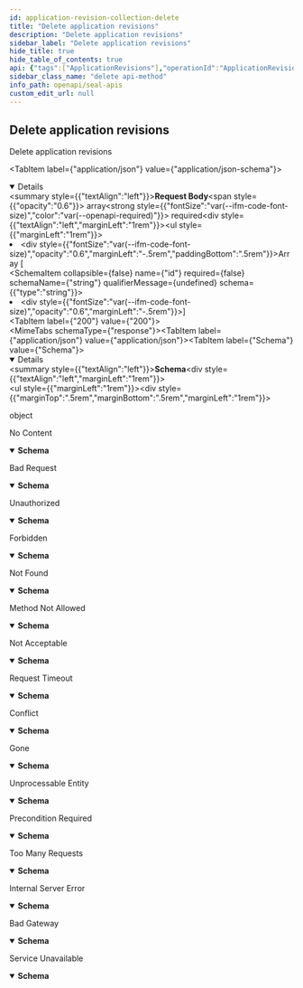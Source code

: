 ```yaml
---
id: application-revision-collection-delete
title: "Delete application revisions"
description: "Delete application revisions"
sidebar_label: "Delete application revisions"
hide_title: true
hide_table_of_contents: true
api: {"tags":["ApplicationRevisions"],"operationId":"ApplicationRevision.CollectionDelete","requestBody":{"content":{"application/json":{"schema":{"type":"array","items":{"type":"object","properties":{"id":{"type":"string"}},"title":"model.ApplicationRevisionQueryInput.json"}}}},"required":true},"responses":{"200":{"content":{"application/json":{"schema":{"type":"object"}}}},"204":{"description":"No Content","content":{"application/json":{"schema":{"type":"object","properties":{"status":{"type":"integer","default":204},"statusText":{"type":"string","default":"No Content"},"message":{"type":"string"}},"required":["status","statusText"]}}}},"400":{"description":"Bad Request","content":{"application/json":{"schema":{"type":"object","properties":{"status":{"type":"integer","default":400},"statusText":{"type":"string","default":"Bad Request"},"message":{"type":"string"}},"required":["status","statusText"]}}}},"401":{"description":"Unauthorized","content":{"application/json":{"schema":{"type":"object","properties":{"status":{"type":"integer","default":401},"statusText":{"type":"string","default":"Unauthorized"},"message":{"type":"string"}},"required":["status","statusText"]}}}},"403":{"description":"Forbidden","content":{"application/json":{"schema":{"type":"object","properties":{"status":{"type":"integer","default":403},"statusText":{"type":"string","default":"Forbidden"},"message":{"type":"string"}},"required":["status","statusText"]}}}},"404":{"description":"Not Found","content":{"application/json":{"schema":{"type":"object","properties":{"status":{"type":"integer","default":404},"statusText":{"type":"string","default":"Not Found"},"message":{"type":"string"}},"required":["status","statusText"]}}}},"405":{"description":"Method Not Allowed","content":{"application/json":{"schema":{"type":"object","properties":{"status":{"type":"integer","default":405},"statusText":{"type":"string","default":"Method Not Allowed"},"message":{"type":"string"}},"required":["status","statusText"]}}}},"406":{"description":"Not Acceptable","content":{"application/json":{"schema":{"type":"object","properties":{"status":{"type":"integer","default":406},"statusText":{"type":"string","default":"Not Acceptable"},"message":{"type":"string"}},"required":["status","statusText"]}}}},"408":{"description":"Request Timeout","content":{"application/json":{"schema":{"type":"object","properties":{"status":{"type":"integer","default":408},"statusText":{"type":"string","default":"Request Timeout"},"message":{"type":"string"}},"required":["status","statusText"]}}}},"409":{"description":"Conflict","content":{"application/json":{"schema":{"type":"object","properties":{"status":{"type":"integer","default":409},"statusText":{"type":"string","default":"Conflict"},"message":{"type":"string"}},"required":["status","statusText"]}}}},"410":{"description":"Gone","content":{"application/json":{"schema":{"type":"object","properties":{"status":{"type":"integer","default":410},"statusText":{"type":"string","default":"Gone"},"message":{"type":"string"}},"required":["status","statusText"]}}}},"422":{"description":"Unprocessable Entity","content":{"application/json":{"schema":{"type":"object","properties":{"status":{"type":"integer","default":422},"statusText":{"type":"string","default":"Unprocessable Entity"},"message":{"type":"string"}},"required":["status","statusText"]}}}},"428":{"description":"Precondition Required","content":{"application/json":{"schema":{"type":"object","properties":{"status":{"type":"integer","default":428},"statusText":{"type":"string","default":"Precondition Required"},"message":{"type":"string"}},"required":["status","statusText"]}}}},"429":{"description":"Too Many Requests","content":{"application/json":{"schema":{"type":"object","properties":{"status":{"type":"integer","default":429},"statusText":{"type":"string","default":"Too Many Requests"},"message":{"type":"string"}},"required":["status","statusText"]}}}},"500":{"description":"Internal Server Error","content":{"application/json":{"schema":{"type":"object","properties":{"status":{"type":"integer","default":500},"statusText":{"type":"string","default":"Internal Server Error"},"message":{"type":"string"}},"required":["status","statusText"]}}}},"502":{"description":"Bad Gateway","content":{"application/json":{"schema":{"type":"object","properties":{"status":{"type":"integer","default":502},"statusText":{"type":"string","default":"Bad Gateway"},"message":{"type":"string"}},"required":["status","statusText"]}}}},"503":{"description":"Service Unavailable","content":{"application/json":{"schema":{"type":"object","properties":{"status":{"type":"integer","default":503},"statusText":{"type":"string","default":"Service Unavailable"},"message":{"type":"string"}},"required":["status","statusText"]}}}}},"security":[{"bearerAuth":[]},{"cookieAuth":[]}],"description":"Delete application revisions","method":"delete","path":"/application-revisions","servers":[{"url":"/v1"}],"securitySchemes":{"bearerAuth":{"type":"http","in":"header","scheme":"bearer","bearerFormat":"JWT"},"cookieAuth":{"type":"apiKey","name":"seal_session","in":"cookie"}},"jsonRequestBodyExample":[{"id":"string"}],"info":{"title":"Seal APIs","description":"API to manage resources of Seal","version":"v1"},"postman":{"name":"Delete application revisions","description":{"type":"text/plain"},"url":{"path":["application-revisions"],"host":["{{baseUrl}}"],"query":[],"variable":[]},"header":[{"key":"Content-Type","value":"application/json"},{"key":"Accept","value":"application/json"}],"method":"DELETE","body":{"mode":"raw","raw":"\"\"","options":{"raw":{"language":"json"}}},"auth":{"type":"bearer","bearer":[{"type":"any","value":"<Bearer Token>","key":"token"}]}}}
sidebar_class_name: "delete api-method"
info_path: openapi/seal-apis
custom_edit_url: null
---
```



## Delete application revisions



Delete application revisions

<MimeTabs><TabItem label={"application/json"} value={"application/json-schema"}><details style={{}} data-collapsed={false} open={true}><summary style={{"textAlign":"left"}}><strong>Request Body</strong><span style={{"opacity":"0.6"}}> array</span><strong style={{"fontSize":"var(--ifm-code-font-size)","color":"var(--openapi-required)"}}> required</strong></summary><div style={{"textAlign":"left","marginLeft":"1rem"}}></div><ul style={{"marginLeft":"1rem"}}><li><div style={{"fontSize":"var(--ifm-code-font-size)","opacity":"0.6","marginLeft":"-.5rem","paddingBottom":".5rem"}}>Array [</div></li><SchemaItem collapsible={false} name={"id"} required={false} schemaName={"string"} qualifierMessage={undefined} schema={{"type":"string"}}></SchemaItem><li><div style={{"fontSize":"var(--ifm-code-font-size)","opacity":"0.6","marginLeft":"-.5rem"}}>]</div></li></ul></details></TabItem></MimeTabs><div><ApiTabs><TabItem label={"200"} value={"200"}><div></div><div><MimeTabs schemaType={"response"}><TabItem label={"application/json"} value={"application/json"}><SchemaTabs><TabItem label={"Schema"} value={"Schema"}><details style={{}} data-collapsed={false} open={true}><summary style={{"textAlign":"left"}}><strong>Schema</strong></summary><div style={{"textAlign":"left","marginLeft":"1rem"}}></div><ul style={{"marginLeft":"1rem"}}><div style={{"marginTop":".5rem","marginBottom":".5rem","marginLeft":"1rem"}}>

object

</div></ul></details></TabItem><TabItem label={"Example (from schema)"} value={"Example (from schema)"}><ResponseSamples responseExample={"{}"} language={"json"}></ResponseSamples></TabItem></SchemaTabs></TabItem></MimeTabs></div></TabItem><TabItem label={"204"} value={"204"}><div>

No Content

</div><div><MimeTabs schemaType={"response"}><TabItem label={"application/json"} value={"application/json"}><SchemaTabs><TabItem label={"Schema"} value={"Schema"}><details style={{}} data-collapsed={false} open={true}><summary style={{"textAlign":"left"}}><strong>Schema</strong></summary><div style={{"textAlign":"left","marginLeft":"1rem"}}></div><ul style={{"marginLeft":"1rem"}}><SchemaItem collapsible={false} name={"status"} required={true} schemaName={"integer"} qualifierMessage={undefined} schema={{"type":"integer","default":204}}></SchemaItem><SchemaItem collapsible={false} name={"statusText"} required={true} schemaName={"string"} qualifierMessage={undefined} schema={{"type":"string","default":"No Content"}}></SchemaItem><SchemaItem collapsible={false} name={"message"} required={false} schemaName={"string"} qualifierMessage={undefined} schema={{"type":"string"}}></SchemaItem></ul></details></TabItem><TabItem label={"Example (from schema)"} value={"Example (from schema)"}><ResponseSamples responseExample={"{\n  \"status\": 204,\n  \"statusText\": \"No Content\",\n  \"message\": \"string\"\n}"} language={"json"}></ResponseSamples></TabItem></SchemaTabs></TabItem></MimeTabs></div></TabItem><TabItem label={"400"} value={"400"}><div>

Bad Request

</div><div><MimeTabs schemaType={"response"}><TabItem label={"application/json"} value={"application/json"}><SchemaTabs><TabItem label={"Schema"} value={"Schema"}><details style={{}} data-collapsed={false} open={true}><summary style={{"textAlign":"left"}}><strong>Schema</strong></summary><div style={{"textAlign":"left","marginLeft":"1rem"}}></div><ul style={{"marginLeft":"1rem"}}><SchemaItem collapsible={false} name={"status"} required={true} schemaName={"integer"} qualifierMessage={undefined} schema={{"type":"integer","default":400}}></SchemaItem><SchemaItem collapsible={false} name={"statusText"} required={true} schemaName={"string"} qualifierMessage={undefined} schema={{"type":"string","default":"Bad Request"}}></SchemaItem><SchemaItem collapsible={false} name={"message"} required={false} schemaName={"string"} qualifierMessage={undefined} schema={{"type":"string"}}></SchemaItem></ul></details></TabItem><TabItem label={"Example (from schema)"} value={"Example (from schema)"}><ResponseSamples responseExample={"{\n  \"status\": 400,\n  \"statusText\": \"Bad Request\",\n  \"message\": \"string\"\n}"} language={"json"}></ResponseSamples></TabItem></SchemaTabs></TabItem></MimeTabs></div></TabItem><TabItem label={"401"} value={"401"}><div>

Unauthorized

</div><div><MimeTabs schemaType={"response"}><TabItem label={"application/json"} value={"application/json"}><SchemaTabs><TabItem label={"Schema"} value={"Schema"}><details style={{}} data-collapsed={false} open={true}><summary style={{"textAlign":"left"}}><strong>Schema</strong></summary><div style={{"textAlign":"left","marginLeft":"1rem"}}></div><ul style={{"marginLeft":"1rem"}}><SchemaItem collapsible={false} name={"status"} required={true} schemaName={"integer"} qualifierMessage={undefined} schema={{"type":"integer","default":401}}></SchemaItem><SchemaItem collapsible={false} name={"statusText"} required={true} schemaName={"string"} qualifierMessage={undefined} schema={{"type":"string","default":"Unauthorized"}}></SchemaItem><SchemaItem collapsible={false} name={"message"} required={false} schemaName={"string"} qualifierMessage={undefined} schema={{"type":"string"}}></SchemaItem></ul></details></TabItem><TabItem label={"Example (from schema)"} value={"Example (from schema)"}><ResponseSamples responseExample={"{\n  \"status\": 401,\n  \"statusText\": \"Unauthorized\",\n  \"message\": \"string\"\n}"} language={"json"}></ResponseSamples></TabItem></SchemaTabs></TabItem></MimeTabs></div></TabItem><TabItem label={"403"} value={"403"}><div>

Forbidden

</div><div><MimeTabs schemaType={"response"}><TabItem label={"application/json"} value={"application/json"}><SchemaTabs><TabItem label={"Schema"} value={"Schema"}><details style={{}} data-collapsed={false} open={true}><summary style={{"textAlign":"left"}}><strong>Schema</strong></summary><div style={{"textAlign":"left","marginLeft":"1rem"}}></div><ul style={{"marginLeft":"1rem"}}><SchemaItem collapsible={false} name={"status"} required={true} schemaName={"integer"} qualifierMessage={undefined} schema={{"type":"integer","default":403}}></SchemaItem><SchemaItem collapsible={false} name={"statusText"} required={true} schemaName={"string"} qualifierMessage={undefined} schema={{"type":"string","default":"Forbidden"}}></SchemaItem><SchemaItem collapsible={false} name={"message"} required={false} schemaName={"string"} qualifierMessage={undefined} schema={{"type":"string"}}></SchemaItem></ul></details></TabItem><TabItem label={"Example (from schema)"} value={"Example (from schema)"}><ResponseSamples responseExample={"{\n  \"status\": 403,\n  \"statusText\": \"Forbidden\",\n  \"message\": \"string\"\n}"} language={"json"}></ResponseSamples></TabItem></SchemaTabs></TabItem></MimeTabs></div></TabItem><TabItem label={"404"} value={"404"}><div>

Not Found

</div><div><MimeTabs schemaType={"response"}><TabItem label={"application/json"} value={"application/json"}><SchemaTabs><TabItem label={"Schema"} value={"Schema"}><details style={{}} data-collapsed={false} open={true}><summary style={{"textAlign":"left"}}><strong>Schema</strong></summary><div style={{"textAlign":"left","marginLeft":"1rem"}}></div><ul style={{"marginLeft":"1rem"}}><SchemaItem collapsible={false} name={"status"} required={true} schemaName={"integer"} qualifierMessage={undefined} schema={{"type":"integer","default":404}}></SchemaItem><SchemaItem collapsible={false} name={"statusText"} required={true} schemaName={"string"} qualifierMessage={undefined} schema={{"type":"string","default":"Not Found"}}></SchemaItem><SchemaItem collapsible={false} name={"message"} required={false} schemaName={"string"} qualifierMessage={undefined} schema={{"type":"string"}}></SchemaItem></ul></details></TabItem><TabItem label={"Example (from schema)"} value={"Example (from schema)"}><ResponseSamples responseExample={"{\n  \"status\": 404,\n  \"statusText\": \"Not Found\",\n  \"message\": \"string\"\n}"} language={"json"}></ResponseSamples></TabItem></SchemaTabs></TabItem></MimeTabs></div></TabItem><TabItem label={"405"} value={"405"}><div>

Method Not Allowed

</div><div><MimeTabs schemaType={"response"}><TabItem label={"application/json"} value={"application/json"}><SchemaTabs><TabItem label={"Schema"} value={"Schema"}><details style={{}} data-collapsed={false} open={true}><summary style={{"textAlign":"left"}}><strong>Schema</strong></summary><div style={{"textAlign":"left","marginLeft":"1rem"}}></div><ul style={{"marginLeft":"1rem"}}><SchemaItem collapsible={false} name={"status"} required={true} schemaName={"integer"} qualifierMessage={undefined} schema={{"type":"integer","default":405}}></SchemaItem><SchemaItem collapsible={false} name={"statusText"} required={true} schemaName={"string"} qualifierMessage={undefined} schema={{"type":"string","default":"Method Not Allowed"}}></SchemaItem><SchemaItem collapsible={false} name={"message"} required={false} schemaName={"string"} qualifierMessage={undefined} schema={{"type":"string"}}></SchemaItem></ul></details></TabItem><TabItem label={"Example (from schema)"} value={"Example (from schema)"}><ResponseSamples responseExample={"{\n  \"status\": 405,\n  \"statusText\": \"Method Not Allowed\",\n  \"message\": \"string\"\n}"} language={"json"}></ResponseSamples></TabItem></SchemaTabs></TabItem></MimeTabs></div></TabItem><TabItem label={"406"} value={"406"}><div>

Not Acceptable

</div><div><MimeTabs schemaType={"response"}><TabItem label={"application/json"} value={"application/json"}><SchemaTabs><TabItem label={"Schema"} value={"Schema"}><details style={{}} data-collapsed={false} open={true}><summary style={{"textAlign":"left"}}><strong>Schema</strong></summary><div style={{"textAlign":"left","marginLeft":"1rem"}}></div><ul style={{"marginLeft":"1rem"}}><SchemaItem collapsible={false} name={"status"} required={true} schemaName={"integer"} qualifierMessage={undefined} schema={{"type":"integer","default":406}}></SchemaItem><SchemaItem collapsible={false} name={"statusText"} required={true} schemaName={"string"} qualifierMessage={undefined} schema={{"type":"string","default":"Not Acceptable"}}></SchemaItem><SchemaItem collapsible={false} name={"message"} required={false} schemaName={"string"} qualifierMessage={undefined} schema={{"type":"string"}}></SchemaItem></ul></details></TabItem><TabItem label={"Example (from schema)"} value={"Example (from schema)"}><ResponseSamples responseExample={"{\n  \"status\": 406,\n  \"statusText\": \"Not Acceptable\",\n  \"message\": \"string\"\n}"} language={"json"}></ResponseSamples></TabItem></SchemaTabs></TabItem></MimeTabs></div></TabItem><TabItem label={"408"} value={"408"}><div>

Request Timeout

</div><div><MimeTabs schemaType={"response"}><TabItem label={"application/json"} value={"application/json"}><SchemaTabs><TabItem label={"Schema"} value={"Schema"}><details style={{}} data-collapsed={false} open={true}><summary style={{"textAlign":"left"}}><strong>Schema</strong></summary><div style={{"textAlign":"left","marginLeft":"1rem"}}></div><ul style={{"marginLeft":"1rem"}}><SchemaItem collapsible={false} name={"status"} required={true} schemaName={"integer"} qualifierMessage={undefined} schema={{"type":"integer","default":408}}></SchemaItem><SchemaItem collapsible={false} name={"statusText"} required={true} schemaName={"string"} qualifierMessage={undefined} schema={{"type":"string","default":"Request Timeout"}}></SchemaItem><SchemaItem collapsible={false} name={"message"} required={false} schemaName={"string"} qualifierMessage={undefined} schema={{"type":"string"}}></SchemaItem></ul></details></TabItem><TabItem label={"Example (from schema)"} value={"Example (from schema)"}><ResponseSamples responseExample={"{\n  \"status\": 408,\n  \"statusText\": \"Request Timeout\",\n  \"message\": \"string\"\n}"} language={"json"}></ResponseSamples></TabItem></SchemaTabs></TabItem></MimeTabs></div></TabItem><TabItem label={"409"} value={"409"}><div>

Conflict

</div><div><MimeTabs schemaType={"response"}><TabItem label={"application/json"} value={"application/json"}><SchemaTabs><TabItem label={"Schema"} value={"Schema"}><details style={{}} data-collapsed={false} open={true}><summary style={{"textAlign":"left"}}><strong>Schema</strong></summary><div style={{"textAlign":"left","marginLeft":"1rem"}}></div><ul style={{"marginLeft":"1rem"}}><SchemaItem collapsible={false} name={"status"} required={true} schemaName={"integer"} qualifierMessage={undefined} schema={{"type":"integer","default":409}}></SchemaItem><SchemaItem collapsible={false} name={"statusText"} required={true} schemaName={"string"} qualifierMessage={undefined} schema={{"type":"string","default":"Conflict"}}></SchemaItem><SchemaItem collapsible={false} name={"message"} required={false} schemaName={"string"} qualifierMessage={undefined} schema={{"type":"string"}}></SchemaItem></ul></details></TabItem><TabItem label={"Example (from schema)"} value={"Example (from schema)"}><ResponseSamples responseExample={"{\n  \"status\": 409,\n  \"statusText\": \"Conflict\",\n  \"message\": \"string\"\n}"} language={"json"}></ResponseSamples></TabItem></SchemaTabs></TabItem></MimeTabs></div></TabItem><TabItem label={"410"} value={"410"}><div>

Gone

</div><div><MimeTabs schemaType={"response"}><TabItem label={"application/json"} value={"application/json"}><SchemaTabs><TabItem label={"Schema"} value={"Schema"}><details style={{}} data-collapsed={false} open={true}><summary style={{"textAlign":"left"}}><strong>Schema</strong></summary><div style={{"textAlign":"left","marginLeft":"1rem"}}></div><ul style={{"marginLeft":"1rem"}}><SchemaItem collapsible={false} name={"status"} required={true} schemaName={"integer"} qualifierMessage={undefined} schema={{"type":"integer","default":410}}></SchemaItem><SchemaItem collapsible={false} name={"statusText"} required={true} schemaName={"string"} qualifierMessage={undefined} schema={{"type":"string","default":"Gone"}}></SchemaItem><SchemaItem collapsible={false} name={"message"} required={false} schemaName={"string"} qualifierMessage={undefined} schema={{"type":"string"}}></SchemaItem></ul></details></TabItem><TabItem label={"Example (from schema)"} value={"Example (from schema)"}><ResponseSamples responseExample={"{\n  \"status\": 410,\n  \"statusText\": \"Gone\",\n  \"message\": \"string\"\n}"} language={"json"}></ResponseSamples></TabItem></SchemaTabs></TabItem></MimeTabs></div></TabItem><TabItem label={"422"} value={"422"}><div>

Unprocessable Entity

</div><div><MimeTabs schemaType={"response"}><TabItem label={"application/json"} value={"application/json"}><SchemaTabs><TabItem label={"Schema"} value={"Schema"}><details style={{}} data-collapsed={false} open={true}><summary style={{"textAlign":"left"}}><strong>Schema</strong></summary><div style={{"textAlign":"left","marginLeft":"1rem"}}></div><ul style={{"marginLeft":"1rem"}}><SchemaItem collapsible={false} name={"status"} required={true} schemaName={"integer"} qualifierMessage={undefined} schema={{"type":"integer","default":422}}></SchemaItem><SchemaItem collapsible={false} name={"statusText"} required={true} schemaName={"string"} qualifierMessage={undefined} schema={{"type":"string","default":"Unprocessable Entity"}}></SchemaItem><SchemaItem collapsible={false} name={"message"} required={false} schemaName={"string"} qualifierMessage={undefined} schema={{"type":"string"}}></SchemaItem></ul></details></TabItem><TabItem label={"Example (from schema)"} value={"Example (from schema)"}><ResponseSamples responseExample={"{\n  \"status\": 422,\n  \"statusText\": \"Unprocessable Entity\",\n  \"message\": \"string\"\n}"} language={"json"}></ResponseSamples></TabItem></SchemaTabs></TabItem></MimeTabs></div></TabItem><TabItem label={"428"} value={"428"}><div>

Precondition Required

</div><div><MimeTabs schemaType={"response"}><TabItem label={"application/json"} value={"application/json"}><SchemaTabs><TabItem label={"Schema"} value={"Schema"}><details style={{}} data-collapsed={false} open={true}><summary style={{"textAlign":"left"}}><strong>Schema</strong></summary><div style={{"textAlign":"left","marginLeft":"1rem"}}></div><ul style={{"marginLeft":"1rem"}}><SchemaItem collapsible={false} name={"status"} required={true} schemaName={"integer"} qualifierMessage={undefined} schema={{"type":"integer","default":428}}></SchemaItem><SchemaItem collapsible={false} name={"statusText"} required={true} schemaName={"string"} qualifierMessage={undefined} schema={{"type":"string","default":"Precondition Required"}}></SchemaItem><SchemaItem collapsible={false} name={"message"} required={false} schemaName={"string"} qualifierMessage={undefined} schema={{"type":"string"}}></SchemaItem></ul></details></TabItem><TabItem label={"Example (from schema)"} value={"Example (from schema)"}><ResponseSamples responseExample={"{\n  \"status\": 428,\n  \"statusText\": \"Precondition Required\",\n  \"message\": \"string\"\n}"} language={"json"}></ResponseSamples></TabItem></SchemaTabs></TabItem></MimeTabs></div></TabItem><TabItem label={"429"} value={"429"}><div>

Too Many Requests

</div><div><MimeTabs schemaType={"response"}><TabItem label={"application/json"} value={"application/json"}><SchemaTabs><TabItem label={"Schema"} value={"Schema"}><details style={{}} data-collapsed={false} open={true}><summary style={{"textAlign":"left"}}><strong>Schema</strong></summary><div style={{"textAlign":"left","marginLeft":"1rem"}}></div><ul style={{"marginLeft":"1rem"}}><SchemaItem collapsible={false} name={"status"} required={true} schemaName={"integer"} qualifierMessage={undefined} schema={{"type":"integer","default":429}}></SchemaItem><SchemaItem collapsible={false} name={"statusText"} required={true} schemaName={"string"} qualifierMessage={undefined} schema={{"type":"string","default":"Too Many Requests"}}></SchemaItem><SchemaItem collapsible={false} name={"message"} required={false} schemaName={"string"} qualifierMessage={undefined} schema={{"type":"string"}}></SchemaItem></ul></details></TabItem><TabItem label={"Example (from schema)"} value={"Example (from schema)"}><ResponseSamples responseExample={"{\n  \"status\": 429,\n  \"statusText\": \"Too Many Requests\",\n  \"message\": \"string\"\n}"} language={"json"}></ResponseSamples></TabItem></SchemaTabs></TabItem></MimeTabs></div></TabItem><TabItem label={"500"} value={"500"}><div>

Internal Server Error

</div><div><MimeTabs schemaType={"response"}><TabItem label={"application/json"} value={"application/json"}><SchemaTabs><TabItem label={"Schema"} value={"Schema"}><details style={{}} data-collapsed={false} open={true}><summary style={{"textAlign":"left"}}><strong>Schema</strong></summary><div style={{"textAlign":"left","marginLeft":"1rem"}}></div><ul style={{"marginLeft":"1rem"}}><SchemaItem collapsible={false} name={"status"} required={true} schemaName={"integer"} qualifierMessage={undefined} schema={{"type":"integer","default":500}}></SchemaItem><SchemaItem collapsible={false} name={"statusText"} required={true} schemaName={"string"} qualifierMessage={undefined} schema={{"type":"string","default":"Internal Server Error"}}></SchemaItem><SchemaItem collapsible={false} name={"message"} required={false} schemaName={"string"} qualifierMessage={undefined} schema={{"type":"string"}}></SchemaItem></ul></details></TabItem><TabItem label={"Example (from schema)"} value={"Example (from schema)"}><ResponseSamples responseExample={"{\n  \"status\": 500,\n  \"statusText\": \"Internal Server Error\",\n  \"message\": \"string\"\n}"} language={"json"}></ResponseSamples></TabItem></SchemaTabs></TabItem></MimeTabs></div></TabItem><TabItem label={"502"} value={"502"}><div>

Bad Gateway

</div><div><MimeTabs schemaType={"response"}><TabItem label={"application/json"} value={"application/json"}><SchemaTabs><TabItem label={"Schema"} value={"Schema"}><details style={{}} data-collapsed={false} open={true}><summary style={{"textAlign":"left"}}><strong>Schema</strong></summary><div style={{"textAlign":"left","marginLeft":"1rem"}}></div><ul style={{"marginLeft":"1rem"}}><SchemaItem collapsible={false} name={"status"} required={true} schemaName={"integer"} qualifierMessage={undefined} schema={{"type":"integer","default":502}}></SchemaItem><SchemaItem collapsible={false} name={"statusText"} required={true} schemaName={"string"} qualifierMessage={undefined} schema={{"type":"string","default":"Bad Gateway"}}></SchemaItem><SchemaItem collapsible={false} name={"message"} required={false} schemaName={"string"} qualifierMessage={undefined} schema={{"type":"string"}}></SchemaItem></ul></details></TabItem><TabItem label={"Example (from schema)"} value={"Example (from schema)"}><ResponseSamples responseExample={"{\n  \"status\": 502,\n  \"statusText\": \"Bad Gateway\",\n  \"message\": \"string\"\n}"} language={"json"}></ResponseSamples></TabItem></SchemaTabs></TabItem></MimeTabs></div></TabItem><TabItem label={"503"} value={"503"}><div>

Service Unavailable

</div><div><MimeTabs schemaType={"response"}><TabItem label={"application/json"} value={"application/json"}><SchemaTabs><TabItem label={"Schema"} value={"Schema"}><details style={{}} data-collapsed={false} open={true}><summary style={{"textAlign":"left"}}><strong>Schema</strong></summary><div style={{"textAlign":"left","marginLeft":"1rem"}}></div><ul style={{"marginLeft":"1rem"}}><SchemaItem collapsible={false} name={"status"} required={true} schemaName={"integer"} qualifierMessage={undefined} schema={{"type":"integer","default":503}}></SchemaItem><SchemaItem collapsible={false} name={"statusText"} required={true} schemaName={"string"} qualifierMessage={undefined} schema={{"type":"string","default":"Service Unavailable"}}></SchemaItem><SchemaItem collapsible={false} name={"message"} required={false} schemaName={"string"} qualifierMessage={undefined} schema={{"type":"string"}}></SchemaItem></ul></details></TabItem><TabItem label={"Example (from schema)"} value={"Example (from schema)"}><ResponseSamples responseExample={"{\n  \"status\": 503,\n  \"statusText\": \"Service Unavailable\",\n  \"message\": \"string\"\n}"} language={"json"}></ResponseSamples></TabItem></SchemaTabs></TabItem></MimeTabs></div></TabItem></ApiTabs></div>
      